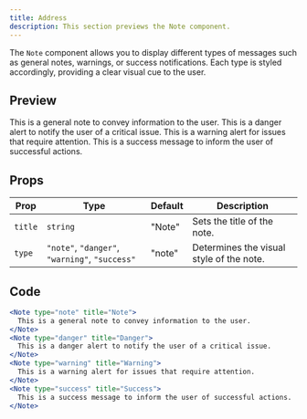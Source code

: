 ```yaml
---
title: Address
description: This section previews the Note component.
---
```


The `Note` component allows you to display different types of messages such as general notes, warnings, or success notifications. Each type is styled accordingly, providing a clear visual cue to the user.

## Preview

<Note type="note" title="Note">
  This is a general note to convey information to the user.
</Note>
<Note type="danger" title="Danger">
  This is a danger alert to notify the user of a critical issue.
</Note>
<Note type="warning" title="Warning">
  This is a warning alert for issues that require attention.
</Note>
<Note type="success" title="Success">
  This is a success message to inform the user of successful actions.
</Note>

## Props

| Prop    | Type                           | Default | Description                                |
|---------|--------------------------------|---------|--------------------------------------------|
| `title` | `string`                       | "Note"  | Sets the title of the note.                |
| `type`  | `"note"`, `"danger"`, `"warning"`, `"success"` | "note"  | Determines the visual style of the note.   |

## Code

```jsx
<Note type="note" title="Note">
  This is a general note to convey information to the user.
</Note>
<Note type="danger" title="Danger">
  This is a danger alert to notify the user of a critical issue.
</Note>
<Note type="warning" title="Warning">
  This is a warning alert for issues that require attention.
</Note>
<Note type="success" title="Success">
  This is a success message to inform the user of successful actions.
</Note>

